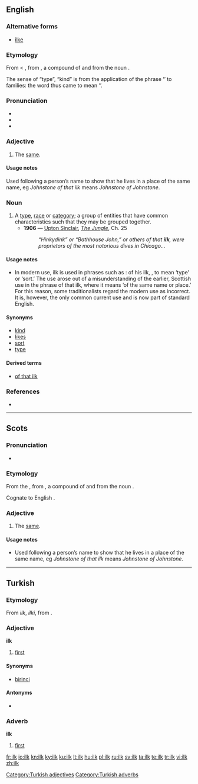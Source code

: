 {{was wotd|2006|June|8}}
==English==

===Alternative forms===
* [[ilke]]

===Etymology===
From {{etyl|enm}} {{term|ilke|lang=enm}} < {{etyl|ang}} {{term|ilca|īlca|lang=ang}}, from {{proto|Germanic|ilīkaz|lang=en}}, a compound of {{proto|Germanic|title=|lang=en|iz}} and {{proto|Germanic|title=|lang=en|-līkaz}} from the noun {{proto|Germanic|title=|lang=en|līkan|body}}.

The sense of “type”, “kind” is from the application of the phrase ‘{{term|of that ilk}}’ to families: the word thus came to mean ‘{{term|family}}’.

===Pronunciation===
* {{IPA|/ɪlk/}}
* {{audio|en-us-ilk.ogg|Audio (US)}}
* {{rhymes|ɪlk}}

===Adjective===
{{en-adj|-}}

# {{context|Scotland|and|Northern England}} The [[same]].

====Usage notes====
Used following a person’s name to show that he lives in a place of the same name, eg ''Johnstone of that ilk'' means ''Johnstone of Johnstone''.

===Noun===
{{en-noun}}

# A [[type]], [[race]] or [[category]]; a group of entities that have common characteristics such that they may be grouped together.
#* '''1906''' — [[w:Upton Sinclair|Upton Sinclair]], ''[[s:The Jungle|The Jungle]]'', Ch. 25
#*: ''“Hinkydink” or “Bathhouse John,” or others of that '''ilk''', were proprietors of the most notorious dives in Chicago...''

====Usage notes====
* In modern use, ilk is used in phrases such as : of his ilk, {{term|of that ilk}}, to mean ‘type’ or ‘sort.’ The use arose out of a misunderstanding of the earlier, Scottish use in the phrase of that ilk, where it means ‘of the same name or place.’ For this reason, some traditionalists regard the modern use as incorrect. It is, however, the only common current use and is now part of standard English.

====Synonyms====
* [[kind]]
* [[likes]]
* [[sort]]
* [[type]]

====Derived terms====
* [[of that ilk]]

===References===
* {{R:NOAD 2005}}

----

==Scots==

===Pronunciation===
* {{IPA|/ɪlk/|lang=sco}}

===Etymology===
From the {{etyl|ang|sco}} {{term|ilca|īlca|lang=ang}}, from {{proto|Germanic|ilīkaz|lang=sco}}, a compound of {{proto|Germanic|title=|lang=sco|iz}} and {{proto|Germanic|title=|lang=sco|-līkaz}} from the noun {{proto|Germanic|title=|lang=sco|līkan|body}}.

Cognate to English {{term|ilk|lang=en}}.

===Adjective===
{{sco-adj|-}}

# The [[same]].

====Usage notes====
* Used following a person’s name to show that he lives in a place of the same name, eg ''Johnstone of that ilk'' means ''Johnstone of Johnstone''.

----

==Turkish==

===Etymology===
From {{etyl|otk|tr}} ''ilk'', ''ilki'', from {{proto|Turkic|lang=tr}}.

===Adjective===
'''ilk'''

# [[first]]

====Synonyms====
* [[birinci]]

====Antonyms====
* {{l|tr|son}}

===Adverb===
'''ilk'''

# [[first]]

[[Category:Turkish adjectives]]
[[Category:Turkish adverbs]]

[[fr:ilk]]
[[io:ilk]]
[[kn:ilk]]
[[ky:ilk]]
[[ku:ilk]]
[[lt:ilk]]
[[hu:ilk]]
[[pl:ilk]]
[[ru:ilk]]
[[sv:ilk]]
[[ta:ilk]]
[[te:ilk]]
[[tr:ilk]]
[[vi:ilk]]
[[zh:ilk]]